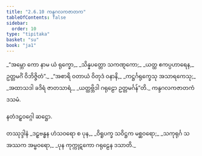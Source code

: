 ```yaml
---
title: "2.6.10 ကန္ဒဂလကဇာတက"
tableOfContents: false
sidebar:
  order: 10
type: "tipitaka"
basket: "su"
book: "ja1"
---
```



<DynamicBreadcrumb />

<Division number="119" book="ja1" e="ch" v="22" p="56">

<Paragraph number="533" type="verses" book="ja1">
_“အမ္ဘော ကော နာမ ယံ ရုက္ခော,_  
_သိန္နပတ္တော သကဏ္ဋကော;_  
_ယတ္ထ ဧကပ္ပဟာရေန,_  
ဥတ္တမင်္ဂံ ဝိဘိဇ္ဇိတံ”._  

</Paragraph>

</Division>
<Division number="120" book="ja1" e="ch" v="22" p="56">

<Paragraph number="534" type="verses" book="ja1">
_“အစာရိ ဝတာယံ ဝိတုဒံ ဝနာနိ,_  
_ကဋ္ဌင်္ဂရုက္ခေသု အသာရကေသု;_  
_အထာသဒါ ခဒိရံ ဇာတသာရံ,_  
_ယတ္ထဗ္ဘိဒါ ဂရုဠော ဥတ္တမင်္ဂန်”တိ._  


</Paragraph>
</Division>

<Paragraph number="535" type="center" book="ja1">
ကန္ဒဂလကဇာတကံ ဒသမံ.

  
နတံဒဠှဝဂ္ဂေါ ဆဋ္ဌော.



</Paragraph>

<Paragraph number="536" type="center" book="ja1">
တဿုဒ္ဒါနံ


</Paragraph>

<Paragraph number="537" type="verses" book="ja1">
_ဒဠှဗန္ဓန ဟံသဝရော စ ပုန,_  
_ဝိရူပက္ခ သဝိဋ္ဌက မစ္ဆဝရော;_  
_သကုရုင်္ဂ သအဿက အမ္ဗဝရော,_  
_ပုန ကုက္ကုဋကော ဂရုဠေန ဒသာတိ._
</Paragraph>
